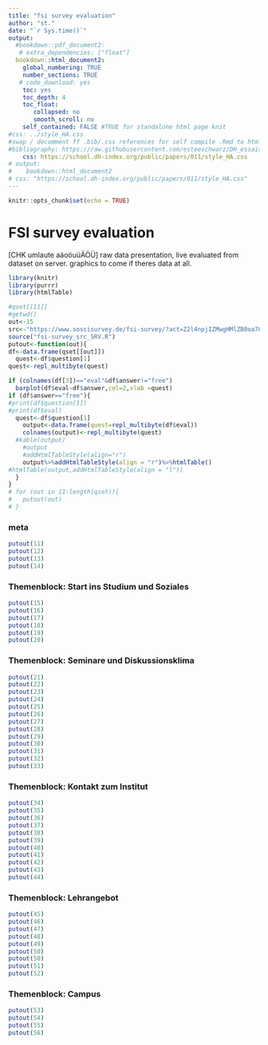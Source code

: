```yaml
---
title: "fsi survey evaluation"
author: "st."
date: "`r Sys.time()`"
output:
  #bookdown::pdf_document2:
   # extra_dependencies: ["float"]
  bookdown::html_document2:
    global_numbering: TRUE
    number_sections: TRUE
   # code_download: yes
    toc: yes
    toc_depth: 4
    toc_float:
       collapsed: no
       smooth_scroll: no
    self_contained: FALSE #TRUE for standalone html page knit
#css: ../style_HA.css
#swap / decomment ff .bib/.css references for self compile .Rmd to html
#bibliography: https://raw.githubusercontent.com/esteeschwarz/DH_essais/main/sections/DYN/DYN_HA/DYN_HA.bib
    css: https://school.dh-index.org/public/papers/011/style_HA.css
# output: 
#    bookdown::html_document2
# css: "https://school.dh-index.org/public/papers/011/style_HA.css"
---
```


```r
knitr::opts_chunk$set(echo = TRUE)
```
# FSI survey evaluation
[CHK umlaute aäoöuüÄÖÜ]
raw data presentation, live evaluated from dataset on server. graphics to come if theres data at all.
```r
library(knitr)
library(purrr)
library(htmlTable)

#qset[[11]]
#getwd()
out<-15
src<-"https://www.soscisurvey.de/fsi-survey/?act=Z2l4npjIZMwgHMlZB0oa7GuF"
source("fsi-survey_src_SRV.R")
putout<-function(out){
df<-data.frame(qset[[out]])
  quest<-df$question[1]
quest<-repl_multibyte(quest)

if (colnames(df[3])=="eval"&df$answer!="free")
  barplot(df$eval~df$answer,col=2,xlab =quest)
if (df$answer=="free"){
#print(df$question[1])
#print(df$eval)
  quest<-df$question[1]
    output<-data.frame(quest=repl_multibyte(df$eval))
    colnames(output)<-repl_multibyte(quest)
  #kable(output)
    #output
    #addHtmlTableStyle(align="r")
    output%>%addHtmlTableStyle(align = "r")%>%htmlTable()
#htmlTable(output,addHtmlTableStyle(align = "l"))
  }
}
# for (out in 11:length(qset)){
#   putout(out)
# }
```
### meta
```r
putout(11)
putout(12)
putout(13)
putout(14)

```

### Themenblock: Start ins Studium und Soziales
```r
putout(15)
putout(16)
putout(17)
putout(18)
putout(19)
putout(20)
```

### Themenblock: Seminare und Diskussionsklima
```r
putout(21)
putout(22)
putout(23)
putout(24)
putout(25)
putout(26)
putout(27)
putout(28)
putout(29)
putout(30)
putout(31)
putout(32)
putout(33)
```

### Themenblock: Kontakt zum Institut
```r
putout(34)
putout(35)
putout(36)
putout(37)
putout(38)
putout(39)
putout(40)
putout(41)
putout(42)
putout(43)
putout(44)
```

### Themenblock: Lehrangebot 
```r
putout(45)
putout(46)
putout(47)
putout(48)
putout(49)
putout(50)
putout(50)
putout(51)
putout(52)
```

### Themenblock: Campus
```r
putout(53)
putout(54)
putout(55)
putout(56)
```



